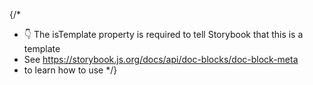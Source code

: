 
{/*
  * 👇 The isTemplate property is required to tell Storybook that this is a template
  * See https://storybook.js.org/docs/api/doc-blocks/doc-block-meta
  * to learn how to use
*/}

<Meta isTemplate />

<Title />
<Subtitle />
<Description />

## Default implementation

<Primary />

## Available controls for story

<Controls />

